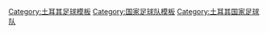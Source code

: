 {{Catnav|頁面分類|...|体育|体育模板|足球模板}}

[[Category:土耳其足球模板|Category:土耳其足球模板]]
[[Category:国家足球队模板|Category:国家足球队模板]]
[[Category:土耳其国家足球队|Category:土耳其国家足球队]]